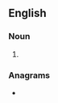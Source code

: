 ==English==

===Noun===
{{head|en|noun form}}

# {{plural of|mutism|lang=en}}

===Anagrams===
* {{anagrams|en|a=immsstu|summist|summits|tsimmus}}